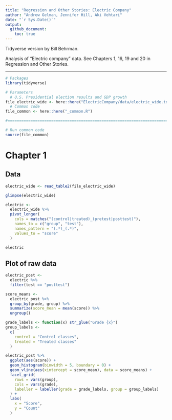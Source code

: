 ```yaml
---
title: "Regression and Other Stories: Electric Company"
author: "Andrew Gelman, Jennifer Hill, Aki Vehtari"
date: "`r Sys.Date()`"
output:
  github_document:
    toc: true
---
```

Tidyverse version by Bill Behrman.

Analysis of "Electric company" data. See Chapters 1, 16, 19 and 20
in Regression and Other Stories.

-------------

```r
# Packages
library(tidyverse)

# Parameters
  # U.S. Presidential election results and GDP growth
file_electric_wide <- here::here("ElectricCompany/data/electric_wide.txt")
  # Common code
file_common <- here::here("_common.R")

#===============================================================================

# Run common code
source(file_common)
```

# Chapter 1

## Data

```r
electric_wide <- read_table2(file_electric_wide)

glimpse(electric_wide)
```

```r
electric <- 
  electric_wide %>% 
  pivot_longer(
    cols = matches("(control|treated)_(pretest|posttest)"),
    names_to = c("group", "test"),
    names_pattern = "(.*)_(.*)",
    values_to = "score"
  )

electric
```

## Plot of raw data

```r
electric_post <- 
  electric %>% 
  filter(test == "posttest")

score_means <- 
  electric_post %>% 
  group_by(grade, group) %>% 
  summarize(score_mean = mean(score)) %>% 
  ungroup()

grade_labels <- function(x) str_glue("Grade {x}")
group_labels <- 
  c(
    control = "Control classes",
    treated = "Treated classes"
  )

electric_post %>% 
  ggplot(aes(score)) +
  geom_histogram(binwidth = 5, boundary = 0) +
  geom_vline(aes(xintercept = score_mean), data = score_means) +
  facet_grid(
    rows = vars(group),
    cols = vars(grade),
    labeller = labeller(grade = grade_labels, group = group_labels)
  ) + 
  labs(
    x = "Score",
    y = "Count"
  )
```


